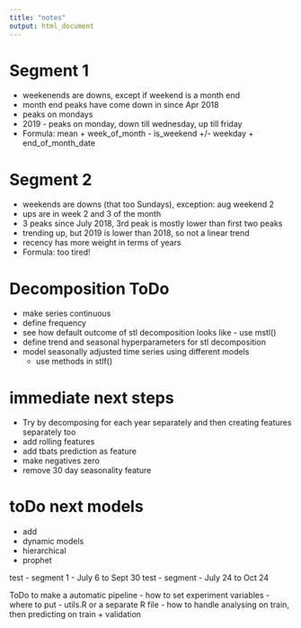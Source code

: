 ```yaml
---
title: "notes"
output: html_document
---
```


# Segment 1
- weekenends are downs, except if weekend is a month end
- month end peaks have come down in since Apr 2018
- peaks on mondays
- 2019 - peaks on monday, down till wednesday, up till friday
- Formula: mean + week_of_month  - is_weekend +/- weekday + end_of_month_date

# Segment 2
- weekends are downs (that too Sundays), exception: aug weekend 2
- ups are in week 2 and 3 of the month
- 3 peaks since July 2018, 3rd peak is mostly lower than first two peaks
- trending up, but 2019 is lower than 2018, so not a linear trend
- recency has more weight in terms of years
- Formula: too tired!

# Decomposition ToDo
- make series continuous
- define frequency
- see how default outcome of stl decomposition looks like - use mstl()
- define trend and seasonal hyperparameters for stl decomposition
- model seasonally adjusted time series using different models
    - use methods in stlf()

# immediate next steps
- Try by decomposing for each year separately and then creating features separately too
- add rolling features
- add tbats prediction as feature
- make negatives zero
- remove 30 day seasonality feature

# toDo next models
- add 
- dynamic models
- hierarchical
- prophet

test - segment 1 - July 6 to Sept 30
test - segment - July 24 to Oct 24

ToDo to make a automatic pipeline
- how to set experiment variables
- where to put - utils.R or a separate R file
- how to handle analysing on train, then predicting on train + validation

        
